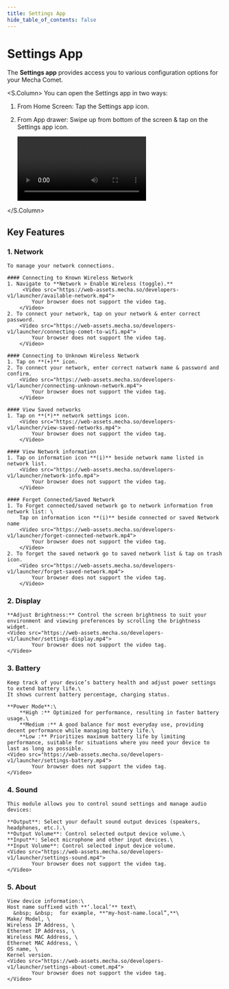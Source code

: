 ```yaml
---
title: Settings App
hide_table_of_contents: false
---
```



# Settings App

The **Settings app** provides access you to various configuration options for your Mecha Comet.

<S.Column>
You can open the Settings app in two ways:
1. From Home Screen: Tap the Settings app icon.
2. From App drawer: Swipe up from bottom of the screen & tap on the Settings app icon.

    <Video src="https://web-assets.mecha.so/developers-v1/launcher/launching-settings-app.mp4">
        Your browser does not support the video tag.
    </Video>
</S.Column>

## Key Features

### 1. Network

    To manage your network connections.

    #### Connecting to Known Wireless Network
    1. Navigate to **Network > Enable Wireless (toggle).**
         <Video src="https://web-assets.mecha.so/developers-v1/launcher/available-network.mp4">
            Your browser does not support the video tag.
        </Video>
    2. To connect your network, tap on your network & enter correct password.
        <Video src="https://web-assets.mecha.so/developers-v1/launcher/connecting-comet-to-wifi.mp4">
            Your browser does not support the video tag.
        </Video>

    #### Connecting to Unknown Wireless Network
    1. Tap on **(+)** icon.
    2. To connect your network, enter correct natwork name & password and confirm.
        <Video src="https://web-assets.mecha.so/developers-v1/launcher/connecting-unknown-network.mp4">
            Your browser does not support the video tag.
        </Video>

    #### View Saved networks
    1. Tap on **(*)** network settings icon.
        <Video src="https://web-assets.mecha.so/developers-v1/launcher/view-saved-networks.mp4">
            Your browser does not support the video tag.
        </Video>

    #### View Network information
    1. Tap on information icon **(i)** beside network name listed in network list.
        <Video src="https://web-assets.mecha.so/developers-v1/launcher/network-info.mp4">
            Your browser does not support the video tag.
        </Video>

    #### Forget Connected/Saved Network
    1. To Forget connected/saved network go to network information from network list: \
        Tap on information icon **(i)** beside connected or saved Network name
        <Video src="https://web-assets.mecha.so/developers-v1/launcher/forget-connected-network.mp4">
            Your browser does not support the video tag.
        </Video>
    2. To forget the saved network go to saved network list & tap on trash icon.
        <Video src="https://web-assets.mecha.so/developers-v1/launcher/forget-saved-network.mp4">
            Your browser does not support the video tag.
        </Video>

### 2. Display

    **Adjust Brightness:** Control the screen brightness to suit your environment and viewing preferences by scrolling the brightness widget.
    <Video src="https://web-assets.mecha.so/developers-v1/launcher/settings-display.mp4">
            Your browser does not support the video tag.
    </Video>

### 3. Battery

    Keep track of your device’s battery health and adjust power settings to extend battery life.\
    It shows current battery percentage, charging status.

    **Power Mode**:\
        **High :** Optimized for performance, resulting in faster battery usage.\
        **Medium :** A good balance for most everyday use, providing decent performance while managing battery life.\
        **Low :** Prioritizes maximum battery life by limiting performance, suitable for situations where you need your device to last as long as possible.
    <Video src="https://web-assets.mecha.so/developers-v1/launcher/settings-battery.mp4">
            Your browser does not support the video tag.
    </Video>

### 4. Sound

    This module allows you to control sound settings and manage audio devices:

    **Output**: Select your default sound output devices (speakers, headphones, etc.).\
    **Output Volume**: Control selected output device volume.\
    **Input**: Select microphone and other input devices.\
    **Input Volume**: Control selected input device volume.
    <Video src="https://web-assets.mecha.so/developers-v1/launcher/settings-sound.mp4">
            Your browser does not support the video tag.
    </Video>

### 5. About

    View device information:\
    Host name suffixed with **‘.local’** text\
      &nbsp; &nbsp;  for example, **"my-host-name.local”,**\
    Make/ Model, \
    Wireless IP Address, \
    Ethernet IP Address, \
    Wireless MAC Address, \
    Ethernet MAC Address, \
    OS name, \
    Kernel version.
    <Video src="https://web-assets.mecha.so/developers-v1/launcher/settings-about-comet.mp4">
            Your browser does not support the video tag.
    </Video>
